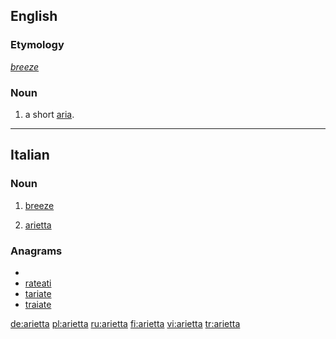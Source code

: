 ==English==

===Etymology===
{{etyl|it}} ''[[breeze]]''

===Noun===
{{en-noun}}

# {{music}} a short [[aria]].

----

==Italian==

===Noun===
{{it-noun|ariett|f|a|e}}

# [[breeze]]
# {{music|lang=it}} [[#English|arietta]]

===Anagrams===
* {{alphagram|aaeirtt}}
* [[rateati#Italian|rateati]]
* [[tariate#Italian|tariate]]
* [[traiate#Italian|traiate]]

[[de:arietta]]
[[pl:arietta]]
[[ru:arietta]]
[[fi:arietta]]
[[vi:arietta]]
[[tr:arietta]]